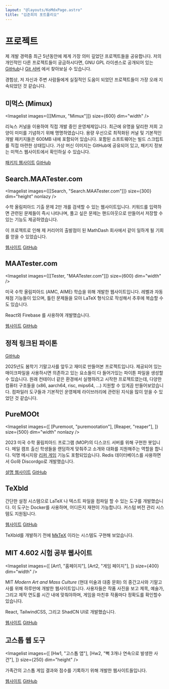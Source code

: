 ```yaml
---
layout: "@layouts/KoMdxPage.astro"
title: "김준희의 포트폴리오"
---
```



# 프로젝트

제 개발 경력중 최근 5년동안에 제게 가장 의미 깊었던 프로젝트들을 공유합니다.
저의 개인적인 다른 프로젝트들이 궁금하시다면, GNU GPL 라이센스로 공개되어 있는
[GitHub](https://github.com/junikimm717)나 [Git 서버](https://git.junickim.me)
에서 찾아보실 수 있습니다.

경험상, 저 자신과 주변 사람들에게 실질적인 도움이 되었던 프로젝트들이 가장 오래
지속되었던 것 같습니다.

## 미먹스 (Mimux)


<Imagelist images={[[Mimux, "Mimux"]]} size={600} dim="width" />

리눅스 커널을 이용하여 직접 개발 중인 운영체제입니다. 최근에 유명을 달리한 저희
고양이 미미를 기념하기 위해 명명하였습니다. 용량 우선으로 최적화된 커널 및
기본적인 개발 패키지들은 600MB 내에 포함되어 있습니다. 포함된 소프트웨어는 빌드
스크립트를 직접 마련한 상태입니다. 가상 머신 이미지는 GitHub에 공유되어 있고,
패키지 정보는 미먹스 웹사이트에서 확인하실 수 있습니다.

[패키지 웹사이트](https://mxm.mit.junic.kim)
[GitHub](https://github.com/junikimm717/lfs)

## Search.MAATester.com


<Imagelist
  images={[[Search, "Search.MAATester.com"]]}
  size={300}
  dim="height"
  nonlazy
/>

수학 올림피아드 기출 문제 2만 개를 검색할 수 있는 웹사이트입니다. 키워드를
입력하면 관련된 문제들이 즉시 나타나며, 풀고 싶은 문제는 핸드아웃으로 만들어서
저장할 수 있는 기능도 제공하였습니다.

이 프로젝트로 인해 제 커리어의 출발점이 된 MathDash 회사에서 같이 일하게 될
기회를 얻을 수 있었습니다.

[웹사이트](https://search.maatester.com)
[GitHub](https://github.com/MAA-Contest-Tester/search)

## MAATester.com


<Imagelist images={[[Tester, "MAATester.com"]]} size={600} dim="width" />

미국 수학 올림피아드 (AMC, AIME) 학습을 위해 개발한 웹사이트입니다. 레벨과 자동 채점 기능들이 있으며, 틀린 문제들을 모아 LaTeX 형식으로 작성해서 추후에 복습할 수도 있습니다.

React와 Firebase 를 사용하여 개발했습니다.

[웹사이트](https://maatester.com)
[GitHub](https://github.com/MAA-Contest-Tester/website)

## 정적 링크된 파이톤

[GitHub](https://github.com/junikimm717/static-python)

2025년도 봄학기 기말고사를 앞두고 재미로 만들어본 프로젝트입니다. 제공되어 있는
매이크파일을 사용하시면 의존하고 있는 요소들이 다 들어가있는 파이톤 파일을
생성할 수 있습니다. 원래 컨테이너 같은 환경에서 실행하려고 시작한
프로젝트였는데, 다양한 컴퓨터 구조들을 (x86, aarch64, risc, mips64, …) 지원할 수
있게끔 만들어보았습니다. 컴파일러 도구들과 기본적인 운영체제 라이브러리에 관련된
지식을 많이 얻을 수 있었던 것 같습니다.


## PureMOOt



<Imagelist
  images={[
    [Puremoot, "puremootation"],
    [Reaper, "reaper"],
  ]}
  size={500}
  dim="width"
  nonlazy
/>


2023 미국 수학 올림피아드 프로그램 (MOP)의 디스코드 서버를 위해 구현한 봇입니다.
메일 캠프 출신 학생들을 랜덤하게 맞춰주고 소개와 대화를 지원해주는 역할을 합니다.
익명 메시지랑 [리퍼 게임](https://aops.com/reaper) 기능도
포함되있습니다.
Redis 데이터베이스를 사용하면서 Go와 Discordgo로 개발했습니다.

[설명 웹사이트](https://puremoot.junickim.me/docs)
[GitHub](https://github.com/junikimm717/puremoot)

## TeXbld

간단한 설정 시스템으로 LaTeX 나 텍스트 파일을 컴파일 할 수 있는 도구를
개발했습니다. 이 도구는 Docker를 사용하며, 어디든지 재현이 가능합니다.
커스텀 버전 관리 시스템도 지원됩니다.

[웹사이트](https://texbld.com) [GitHub](https://github.com/texbld)

TeXbld를 개발하기 전에 [MkTeX](https://github.com/mktex/mktex) 이라는 시스템도 구현해 보았습니다.

## MIT 4.602 시험 공부 웹사이트


<Imagelist
  images={[
    [Art1, "홈페이지"],
    [Art2, "게임 페이지"],
  ]}
  size={400}
  dim="width"
/>

MIT *Modern Art and Mass Culture* (현대 미술과 대중 문화) 의 중간고사와
기말고사를 위해 하루만에 개발한 웹사이트입니다. 사용자들은 작품 사진을 보고
제목, 예술가, 그리고 제작 연도를 시간 내에 맞춰야하며, 게임을 마친후 작품마다
정확도를 확인할수있습니다.

React, TailwindCSS, 그리고 ShadCN UI로 개발했습니다.

[웹사이트](https://4602.mit.junic.kim)
[GitHub](https://github.com/junikimm717/4602-reviewer)

## 고스톱 웹 도구


<Imagelist
  images={[
    [Hw1, "고스톱 앱"],
    [Hw2, "뻑 3개나 연속으로 발생한 사건"],
  ]}
  size={250}
  dim="height"
/>

가족간의 고스톱 게임 결과와 점수를 기록하기 위해 개발한 웹사이트들입니다.

[웹사이트](https://gostoptools.github.io)
[GitHub](https://github.com/gostoptools)

